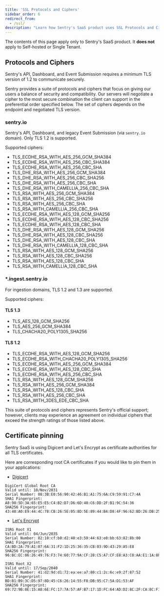 ```yaml
---
title: 'SSL Protocols and Ciphers'
sidebar_order: 6
redirect_from:
  - /ssl/
description: "Learn how Sentry's SaaS product uses SSL Protocols and Ciphers for security and compatibility."
---
```


<Alert title="Note" level="warning">

The contents of this page apply only to Sentry's SaaS product. It **does not**
apply to Self-hosted or Single Tenant.

</Alert>

## Protocols and Ciphers

Sentry's API, Dashboard, and Event Submission requires a minimum TLS version of 1.2 to communicate securely.

Sentry provides a suite of protocols and ciphers that focus on giving our users a balance of security and compatibility. Our servers will negotiate a cipher to the most secure combination the client can support in the preferential order specified below. The set of ciphers depends on the endpoint and negotiated TLS version.

### sentry.io

Sentry's API, Dashboard, and legacy Event Submission (via `sentry.io` domain). Only TLS 1.2 is supported.

Supported ciphers:

- TLS_ECDHE_RSA_WITH_AES_256_GCM_SHA384
- TLS_ECDHE_RSA_WITH_AES_256_CBC_SHA384
- TLS_ECDHE_RSA_WITH_AES_256_CBC_SHA
- TLS_DHE_RSA_WITH_AES_256_GCM_SHA384
- TLS_DHE_RSA_WITH_AES_256_CBC_SHA256
- TLS_DHE_RSA_WITH_AES_256_CBC_SHA
- TLS_DHE_RSA_WITH_CAMELLIA_256_CBC_SHA
- TLS_RSA_WITH_AES_256_GCM_SHA384
- TLS_RSA_WITH_AES_256_CBC_SHA256
- TLS_RSA_WITH_AES_256_CBC_SHA
- TLS_RSA_WITH_CAMELLIA_256_CBC_SHA
- TLS_ECDHE_RSA_WITH_AES_128_GCM_SHA256
- TLS_ECDHE_RSA_WITH_AES_128_CBC_SHA256
- TLS_ECDHE_RSA_WITH_AES_128_CBC_SHA
- TLS_DHE_RSA_WITH_AES_128_GCM_SHA256
- TLS_DHE_RSA_WITH_AES_128_CBC_SHA256
- TLS_DHE_RSA_WITH_AES_128_CBC_SHA
- TLS_DHE_RSA_WITH_CAMELLIA_128_CBC_SHA
- TLS_RSA_WITH_AES_128_GCM_SHA256
- TLS_RSA_WITH_AES_128_CBC_SHA256
- TLS_RSA_WITH_AES_128_CBC_SHA
- TLS_RSA_WITH_CAMELLIA_128_CBC_SHA

### *.ingest.sentry.io

For ingestion domains, TLS 1.2 and 1.3 are supported.

Supported ciphers:

#### TLS 1.3

- TLS_AES_128_GCM_SHA256
- TLS_AES_256_GCM_SHA384
- TLS_CHACHA20_POLY1305_SHA256

#### TLS 1.2

- TLS_ECDHE_RSA_WITH_AES_128_GCM_SHA256
- TLS_ECDHE_RSA_WITH_CHACHA20_POLY1305_SHA256
- TLS_ECDHE_RSA_WITH_AES_256_GCM_SHA384
- TLS_ECDHE_RSA_WITH_AES_128_CBC_SHA
- TLS_ECDHE_RSA_WITH_AES_256_CBC_SHA
- TLS_RSA_WITH_AES_128_GCM_SHA256
- TLS_RSA_WITH_AES_256_GCM_SHA384
- TLS_RSA_WITH_AES_128_CBC_SHA
- TLS_RSA_WITH_AES_256_CBC_SHA
- TLS_RSA_WITH_3DES_EDE_CBC_SHA

This suite of protocols and ciphers represents Sentry's official support; however, clients may experience an agreement on individual ciphers that exceed the strength ratings of those listed above.

## Certificate pinning

Sentry SaaS is using Digicert and Let's Encrypt as certificate authorities for all TLS certificates.

Here are corresponding root CA certificates if you would like to pin them in your applications:

- [Digicert](https://www.digicert.com/kb/digicert-root-certificates.htm)

```
DigiCert Global Root CA
Valid until: 10/Nov/2031
Serial Number: 08:3B:E0:56:90:42:46:B1:A1:75:6A:C9:59:91:C7:4A
SHA1 Fingerprint: A8:98:5D:3A:65:E5:E5:C4:B2:D7:D6:6D:40:C6:DD:2F:B1:9C:54:36
SHA256 Fingerprint: 43:48:A0:E9:44:4C:78:CB:26:5E:05:8D:5E:89:44:B4:D8:4F:96:62:BD:26:DB:25:7F:89:34:A4:43:C7:01:61
```

- [Let's Encrypt](https://letsencrypt.org/certificates/)

```
ISRG Root X1
Valid until: 04/Jun/2035
Serial Number: 82:10:cf:b0:d2:40:e3:59:44:63:e0:bb:63:82:8b:00
SHA1 Fingerprint: CA:BD:2A:79:A1:07:6A:31:F2:1D:25:36:35:CB:03:9D:43:29:A5:E8
SHA256 Fingerprint: 96:BC:EC:06:26:49:76:F3:74:60:77:9A:CF:28:C5:A7:CF:E8:A3:C0:AA:E1:1A:8F:FC:EE:05:C0:BD:DF:08:C6

ISRG Root X2
Valid until: 17/Sep/2040
Serial Number: 41:d2:9d:d1:72:ea:ee:a7:80:c1:2c:6c:e9:2f:87:52
SHA1 Fingerprint: BD:B1:B9:3C:D5:97:8D:45:C6:26:14:55:F8:DB:95:C7:5A:D1:53:AF
SHA256 Fingerprint: 69:72:9B:8E:15:A8:6E:FC:17:7A:57:AF:B7:17:1D:FC:64:AD:D2:8C:2F:CA:8C:F1:50:7E:34:45:3C:CB:14:70
```
